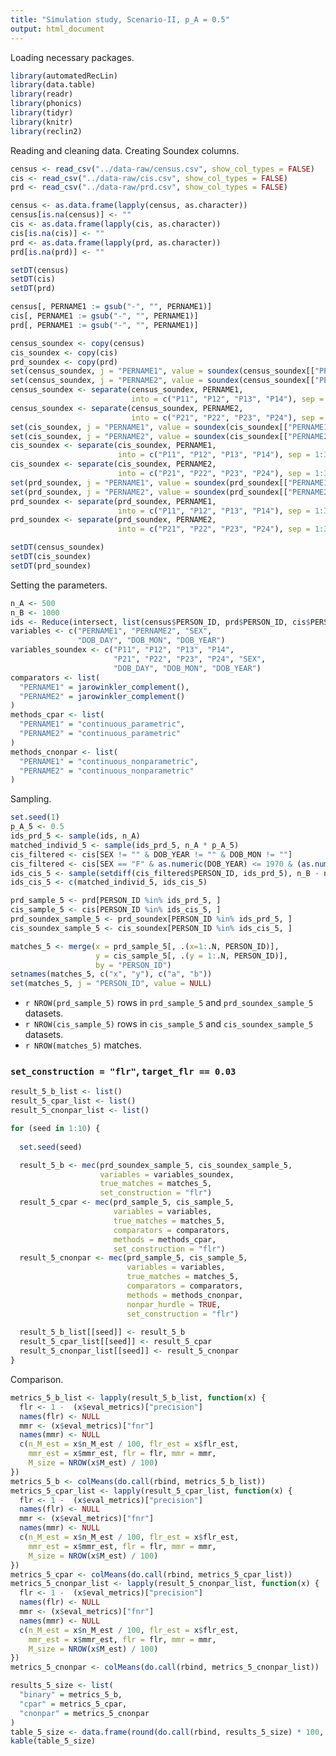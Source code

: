 ```yaml
---
title: "Simulation study, Scenario-II, p_A = 0.5"
output: html_document
---
```


Loading necessary packages.

```r
library(automatedRecLin)
library(data.table)
library(readr)
library(phonics)
library(tidyr)
library(knitr)
library(reclin2)
```

Reading and cleaning data. Creating Soundex columns.

```r
census <- read_csv("../data-raw/census.csv", show_col_types = FALSE)
cis <- read_csv("../data-raw/cis.csv", show_col_types = FALSE)
prd <- read_csv("../data-raw/prd.csv", show_col_types = FALSE)

census <- as.data.frame(lapply(census, as.character))
census[is.na(census)] <- ""
cis <- as.data.frame(lapply(cis, as.character))
cis[is.na(cis)] <- ""
prd <- as.data.frame(lapply(prd, as.character))
prd[is.na(prd)] <- ""

setDT(census)
setDT(cis)
setDT(prd)

census[, PERNAME1 := gsub("-", "", PERNAME1)]
cis[, PERNAME1 := gsub("-", "", PERNAME1)]
prd[, PERNAME1 := gsub("-", "", PERNAME1)]

census_soundex <- copy(census)
cis_soundex <- copy(cis)
prd_soundex <- copy(prd)
set(census_soundex, j = "PERNAME1", value = soundex(census_soundex[["PERNAME1"]]))
set(census_soundex, j = "PERNAME2", value = soundex(census_soundex[["PERNAME2"]]))
census_soundex <- separate(census_soundex, PERNAME1,
                           into = c("P11", "P12", "P13", "P14"), sep = 1:3)
census_soundex <- separate(census_soundex, PERNAME2,
                           into = c("P21", "P22", "P23", "P24"), sep = 1:3)
set(cis_soundex, j = "PERNAME1", value = soundex(cis_soundex[["PERNAME1"]]))
set(cis_soundex, j = "PERNAME2", value = soundex(cis_soundex[["PERNAME2"]]))
cis_soundex <- separate(cis_soundex, PERNAME1,
                        into = c("P11", "P12", "P13", "P14"), sep = 1:3)
cis_soundex <- separate(cis_soundex, PERNAME2,
                        into = c("P21", "P22", "P23", "P24"), sep = 1:3)
set(prd_soundex, j = "PERNAME1", value = soundex(prd_soundex[["PERNAME1"]]))
set(prd_soundex, j = "PERNAME2", value = soundex(prd_soundex[["PERNAME2"]]))
prd_soundex <- separate(prd_soundex, PERNAME1,
                        into = c("P11", "P12", "P13", "P14"), sep = 1:3)
prd_soundex <- separate(prd_soundex, PERNAME2,
                        into = c("P21", "P22", "P23", "P24"), sep = 1:3)

setDT(census_soundex)
setDT(cis_soundex)
setDT(prd_soundex)
```

Setting the parameters.

```r
n_A <- 500
n_B <- 1000
ids <- Reduce(intersect, list(census$PERSON_ID, prd$PERSON_ID, cis$PERSON_ID))
variables <- c("PERNAME1", "PERNAME2", "SEX",
               "DOB_DAY", "DOB_MON", "DOB_YEAR")
variables_soundex <- c("P11", "P12", "P13", "P14",
                       "P21", "P22", "P23", "P24", "SEX",
                       "DOB_DAY", "DOB_MON", "DOB_YEAR")
comparators <- list(
  "PERNAME1" = jarowinkler_complement(),
  "PERNAME2" = jarowinkler_complement()
)
methods_cpar <- list(
  "PERNAME1" = "continuous_parametric",
  "PERNAME2" = "continuous_parametric"
)
methods_cnonpar <- list(
  "PERNAME1" = "continuous_nonparametric",
  "PERNAME2" = "continuous_nonparametric"
)
```

Sampling.

```r
set.seed(1)
p_A_5 <- 0.5
ids_prd_5 <- sample(ids, n_A)
matched_individ_5 <- sample(ids_prd_5, n_A * p_A_5)
cis_filtered <- cis[SEX != "" & DOB_YEAR != "" & DOB_MON != ""]
cis_filtered <- cis[SEX == "F" & as.numeric(DOB_YEAR) <= 1970 & (as.numeric(DOB_MON) %% 2) == 0]
ids_cis_5 <- sample(setdiff(cis_filtered$PERSON_ID, ids_prd_5), n_B - n_A * p_A_5)
ids_cis_5 <- c(matched_individ_5, ids_cis_5)

prd_sample_5 <- prd[PERSON_ID %in% ids_prd_5, ]
cis_sample_5 <- cis[PERSON_ID %in% ids_cis_5, ]
prd_soundex_sample_5 <- prd_soundex[PERSON_ID %in% ids_prd_5, ]
cis_soundex_sample_5 <- cis_soundex[PERSON_ID %in% ids_cis_5, ]

matches_5 <- merge(x = prd_sample_5[, .(x=1:.N, PERSON_ID)],
                   y = cis_sample_5[, .(y = 1:.N, PERSON_ID)],
                   by = "PERSON_ID")
setnames(matches_5, c("x", "y"), c("a", "b"))
set(matches_5, j = "PERSON_ID", value = NULL)
```

+ `r NROW(prd_sample_5)` rows in `prd_sample_5` and `prd_soundex_sample_5` datasets.
+ `r NROW(cis_sample_5)` rows in `cis_sample_5` and `cis_soundex_sample_5` datasets.
+ `r NROW(matches_5)` matches.

### `set_construction = "flr"`, `target_flr == 0.03`

```r
result_5_b_list <- list()
result_5_cpar_list <- list()
result_5_cnonpar_list <- list()

for (seed in 1:10) {
  
  set.seed(seed)

  result_5_b <- mec(prd_soundex_sample_5, cis_soundex_sample_5,
                    variables = variables_soundex,
                    true_matches = matches_5,
                    set_construction = "flr")
  result_5_cpar <- mec(prd_sample_5, cis_sample_5,
                       variables = variables,
                       true_matches = matches_5,
                       comparators = comparators,
                       methods = methods_cpar,
                       set_construction = "flr")
  result_5_cnonpar <- mec(prd_sample_5, cis_sample_5,
                          variables = variables,
                          true_matches = matches_5,
                          comparators = comparators,
                          methods = methods_cnonpar,
                          nonpar_hurdle = TRUE,
                          set_construction = "flr")
  
  result_5_b_list[[seed]] <- result_5_b
  result_5_cpar_list[[seed]] <- result_5_cpar
  result_5_cnonpar_list[[seed]] <- result_5_cnonpar
}
```

Comparison.

```r
metrics_5_b_list <- lapply(result_5_b_list, function(x) {
  flr <- 1 -  (x$eval_metrics)["precision"]
  names(flr) <- NULL
  mmr <- (x$eval_metrics)["fnr"]
  names(mmr) <- NULL
  c(n_M_est = x$n_M_est / 100, flr_est = x$flr_est,
    mmr_est = x$mmr_est, flr = flr, mmr = mmr,
    M_size = NROW(x$M_est) / 100)
})
metrics_5_b <- colMeans(do.call(rbind, metrics_5_b_list))
metrics_5_cpar_list <- lapply(result_5_cpar_list, function(x) {
  flr <- 1 -  (x$eval_metrics)["precision"]
  names(flr) <- NULL
  mmr <- (x$eval_metrics)["fnr"]
  names(mmr) <- NULL
  c(n_M_est = x$n_M_est / 100, flr_est = x$flr_est,
    mmr_est = x$mmr_est, flr = flr, mmr = mmr,
    M_size = NROW(x$M_est) / 100)
})
metrics_5_cpar <- colMeans(do.call(rbind, metrics_5_cpar_list))
metrics_5_cnonpar_list <- lapply(result_5_cnonpar_list, function(x) {
  flr <- 1 -  (x$eval_metrics)["precision"]
  names(flr) <- NULL
  mmr <- (x$eval_metrics)["fnr"]
  names(mmr) <- NULL
  c(n_M_est = x$n_M_est / 100, flr_est = x$flr_est,
    mmr_est = x$mmr_est, flr = flr, mmr = mmr,
    M_size = NROW(x$M_est) / 100)
})
metrics_5_cnonpar <- colMeans(do.call(rbind, metrics_5_cnonpar_list))

results_5_size <- list(
  "binary" = metrics_5_b,
  "cpar" = metrics_5_cpar,
  "cnonpar" = metrics_5_cnonpar
)
table_5_size <- data.frame(round(do.call(rbind, results_5_size) * 100, 4))
kable(table_5_size)
```